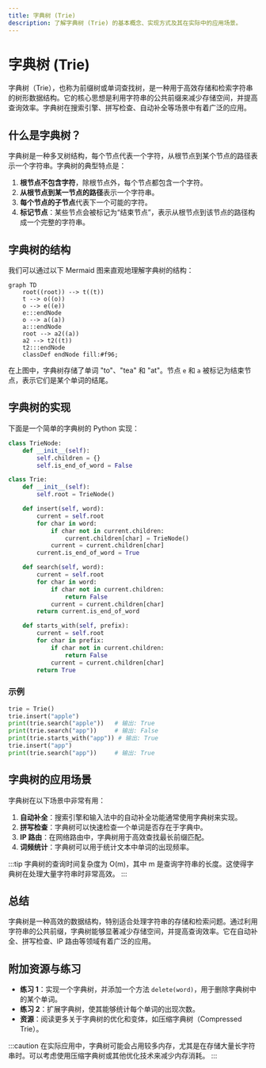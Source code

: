```yaml
---
title: 字典树 (Trie)
description: 了解字典树 (Trie) 的基本概念、实现方式及其在实际中的应用场景。
---
```


# 字典树 (Trie)

字典树（Trie），也称为前缀树或单词查找树，是一种用于高效存储和检索字符串的树形数据结构。它的核心思想是利用字符串的公共前缀来减少存储空间，并提高查询效率。字典树在搜索引擎、拼写检查、自动补全等场景中有着广泛的应用。

## 什么是字典树？

字典树是一种多叉树结构，每个节点代表一个字符，从根节点到某个节点的路径表示一个字符串。字典树的典型特点是：

1. **根节点不包含字符**，除根节点外，每个节点都包含一个字符。
2. **从根节点到某一节点的路径**表示一个字符串。
3. **每个节点的子节点**代表下一个可能的字符。
4. **标记节点**：某些节点会被标记为“结束节点”，表示从根节点到该节点的路径构成一个完整的字符串。

## 字典树的结构

我们可以通过以下 Mermaid 图来直观地理解字典树的结构：

```mermaid
graph TD
    root((root)) --> t((t))
    t --> o((o))
    o --> e((e))
    e:::endNode
    o --> a((a))
    a:::endNode
    root --> a2((a))
    a2 --> t2((t))
    t2:::endNode
    classDef endNode fill:#f96;
```

在上图中，字典树存储了单词 "to"、"tea" 和 "at"。节点 `e` 和 `a` 被标记为结束节点，表示它们是某个单词的结尾。

## 字典树的实现

下面是一个简单的字典树的 Python 实现：

```python
class TrieNode:
    def __init__(self):
        self.children = {}
        self.is_end_of_word = False

class Trie:
    def __init__(self):
        self.root = TrieNode()

    def insert(self, word):
        current = self.root
        for char in word:
            if char not in current.children:
                current.children[char] = TrieNode()
            current = current.children[char]
        current.is_end_of_word = True

    def search(self, word):
        current = self.root
        for char in word:
            if char not in current.children:
                return False
            current = current.children[char]
        return current.is_end_of_word

    def starts_with(self, prefix):
        current = self.root
        for char in prefix:
            if char not in current.children:
                return False
            current = current.children[char]
        return True
```

### 示例

```python
trie = Trie()
trie.insert("apple")
print(trie.search("apple"))   # 输出: True
print(trie.search("app"))     # 输出: False
print(trie.starts_with("app")) # 输出: True
trie.insert("app")
print(trie.search("app"))     # 输出: True
```

## 字典树的应用场景

字典树在以下场景中非常有用：

1. **自动补全**：搜索引擎和输入法中的自动补全功能通常使用字典树来实现。
2. **拼写检查**：字典树可以快速检查一个单词是否存在于字典中。
3. **IP 路由**：在网络路由中，字典树用于高效查找最长前缀匹配。
4. **词频统计**：字典树可以用于统计文本中单词的出现频率。

:::tip
字典树的查询时间复杂度为 O(m)，其中 m 是查询字符串的长度。这使得字典树在处理大量字符串时非常高效。
:::

## 总结

字典树是一种高效的数据结构，特别适合处理字符串的存储和检索问题。通过利用字符串的公共前缀，字典树能够显著减少存储空间，并提高查询效率。它在自动补全、拼写检查、IP 路由等领域有着广泛的应用。

## 附加资源与练习

- **练习 1**：实现一个字典树，并添加一个方法 `delete(word)`，用于删除字典树中的某个单词。
- **练习 2**：扩展字典树，使其能够统计每个单词的出现次数。
- **资源**：阅读更多关于字典树的优化和变体，如压缩字典树（Compressed Trie）。

:::caution
在实际应用中，字典树可能会占用较多内存，尤其是在存储大量长字符串时。可以考虑使用压缩字典树或其他优化技术来减少内存消耗。
:::